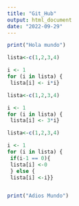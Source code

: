 ```yaml
---
title: "Git_Hub"
output: html_document
date: "2022-09-29"
---
```


```r

print("Hola mundo")

lista<-c(1,2,3,4)

i <- 1
for (i in lista) {
 lista[i] <- i*i}

lista<-c(1,2,3,4)

i <- 1
for (i in lista) {
 lista[i] <- 3*i}

lista<-c(1,2,3,4)

i <- 1
for (i in lista) {
 if(i-1 == 0){
 lista[i] <-0
 } else {
 lista[i] <-i}}


print("Adios Mundo")

```

